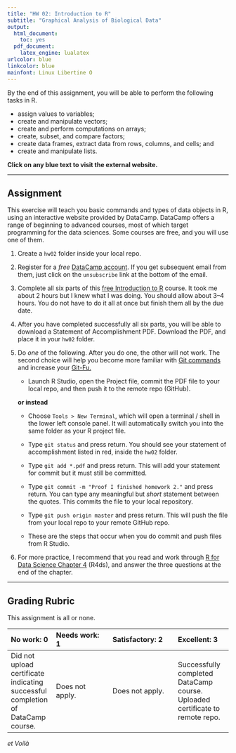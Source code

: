 ```yaml
---
title: "HW 02: Introduction to R"
subtitle: "Graphical Analysis of Biological Data"
output: 
  html_document: 
    toc: yes
  pdf_document: 
    latex_engine: lualatex    
urlcolor: blue
linkcolor: blue
mainfont: Linux Libertine O
---
```


By the end of this assignment, you will be able to perform the following tasks in R.

- assign values to variables;
- create and manipulate vectors;
- create and perform computations on arrays;
- create, subset, and compare factors;
- create data frames, extract data from rows, columns, and cells; and
- create and manipulate lists.

**Click on any blue text to visit the external website.**

***

## Assignment

This exercise will teach you basic commands and types of data objects in R, using an interactive website provided by DataCamp. DataCamp offers a range of beginning to advanced courses, most of which target programming for the data sciences. Some courses are free, and you will use one of them.

1. Create a `hw02` folder inside your local repo.

2. Register for a *free* [DataCamp account](http://www.datacamp.com). If you get subsequent email from them, just click on the `unsubscribe` link at the bottom of the email.

3. Complete all six parts of this [free Introduction to R](https://www.datacamp.com/courses/free-introduction-to-r) course. It took me about 2 hours but I knew what I was doing. You should allow about 3--4 hours. You do not have to do it all at once but finish them all by the due date.

4. After you have completed successfully all six parts, you will be able to download a Statement of Accomplishment PDF. Download the PDF, and place it in your `hw02` folder.

5. Do _one_ of the following. After you do one, the other will not work. The second choice will help you become more familiar with [Git commands](https://xkcd.com/1597/) and increase your [Git-Fu.](https://memegenerator.net/img/instances/67233533/strong-in-this-one-the-git-fu-is.jpg)

    - Launch R Studio, open the Project file, commit the PDF file to your local repo, and then push it to the remote repo (GitHub). 
  
    **or instead**

    - Choose `Tools > New Terminal`, which will open a terminal / shell in the lower left console panel. It will automatically switch you into the same folder as your R project file. 

    - Type `git status` and press return. You should see your statement of accomplishment listed in red, inside the `hw02` folder.

    - Type `git add *.pdf` and press return. This will add your statement for commit but it must still be committed.

    - Type `git commit -m "Proof I finished homework 2."` and press return. You can type any meaningful but *short* statement between the quotes. This commits the file to your local repository.

    - Type `git push origin master` and press return. This will push the file from your local repo to your remote GitHub repo.

    - These are the steps that occur when you do commit and push files from R Studio.

6. For more practice, I recommend that you read and work through [R for Data Science Chapter 4](https://r4ds.had.co.nz/workflow-basics.html) (R4ds), and answer the three questions at the end of the chapter.

***

## Grading Rubric

This assignment is all or none.

| No work: 0 | Needs work: 1 | Satisfactory: 2 | Excellent: 3 |
|:-----------|:--------------|:----------------|:-------------|
| Did not upload certificate indicating successful completion of DataCamp course. | Does not apply. | Does not apply. | Successfully completed DataCamp course. Uploaded certificate to remote repo.|

*et Voilà*
